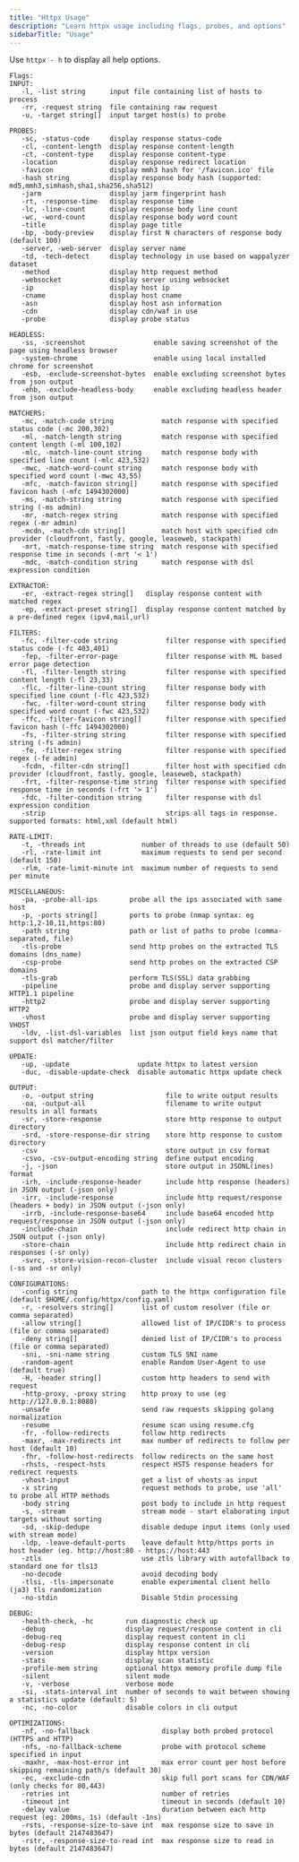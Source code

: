 ```yaml
---
title: "Httpx Usage"
description: "Learn httpx usage including flags, probes, and options"
sidebarTitle: "Usage"
---
```

Use `httpx - h` to display all help options. 

```
Flags:
INPUT:
   -l, -list string      input file containing list of hosts to process
   -rr, -request string  file containing raw request
   -u, -target string[]  input target host(s) to probe

PROBES:
   -sc, -status-code     display response status-code
   -cl, -content-length  display response content-length
   -ct, -content-type    display response content-type
   -location             display response redirect location
   -favicon              display mmh3 hash for '/favicon.ico' file
   -hash string          display response body hash (supported: md5,mmh3,simhash,sha1,sha256,sha512)
   -jarm                 display jarm fingerprint hash
   -rt, -response-time   display response time
   -lc, -line-count      display response body line count
   -wc, -word-count      display response body word count
   -title                display page title
   -bp, -body-preview    display first N characters of response body (default 100)
   -server, -web-server  display server name
   -td, -tech-detect     display technology in use based on wappalyzer dataset
   -method               display http request method
   -websocket            display server using websocket
   -ip                   display host ip
   -cname                display host cname
   -asn                  display host asn information
   -cdn                  display cdn/waf in use
   -probe                display probe status

HEADLESS:
   -ss, -screenshot                 enable saving screenshot of the page using headless browser
   -system-chrome                   enable using local installed chrome for screenshot
   -esb, -exclude-screenshot-bytes  enable excluding screenshot bytes from json output
   -ehb, -exclude-headless-body     enable excluding headless header from json output

MATCHERS:
   -mc, -match-code string            match response with specified status code (-mc 200,302)
   -ml, -match-length string          match response with specified content length (-ml 100,102)
   -mlc, -match-line-count string     match response body with specified line count (-mlc 423,532)
   -mwc, -match-word-count string     match response body with specified word count (-mwc 43,55)
   -mfc, -match-favicon string[]      match response with specified favicon hash (-mfc 1494302000)
   -ms, -match-string string          match response with specified string (-ms admin)
   -mr, -match-regex string           match response with specified regex (-mr admin)
   -mcdn, -match-cdn string[]         match host with specified cdn provider (cloudfront, fastly, google, leaseweb, stackpath)
   -mrt, -match-response-time string  match response with specified response time in seconds (-mrt '< 1')
   -mdc, -match-condition string      match response with dsl expression condition

EXTRACTOR:
   -er, -extract-regex string[]   display response content with matched regex
   -ep, -extract-preset string[]  display response content matched by a pre-defined regex (ipv4,mail,url)

FILTERS:
   -fc, -filter-code string            filter response with specified status code (-fc 403,401)
   -fep, -filter-error-page            filter response with ML based error page detection
   -fl, -filter-length string          filter response with specified content length (-fl 23,33)
   -flc, -filter-line-count string     filter response body with specified line count (-flc 423,532)
   -fwc, -filter-word-count string     filter response body with specified word count (-fwc 423,532)
   -ffc, -filter-favicon string[]      filter response with specified favicon hash (-ffc 1494302000)
   -fs, -filter-string string          filter response with specified string (-fs admin)
   -fe, -filter-regex string           filter response with specified regex (-fe admin)
   -fcdn, -filter-cdn string[]         filter host with specified cdn provider (cloudfront, fastly, google, leaseweb, stackpath)
   -frt, -filter-response-time string  filter response with specified response time in seconds (-frt '> 1')
   -fdc, -filter-condition string      filter response with dsl expression condition
   -strip                              strips all tags in response. supported formats: html,xml (default html)

RATE-LIMIT:
   -t, -threads int              number of threads to use (default 50)
   -rl, -rate-limit int          maximum requests to send per second (default 150)
   -rlm, -rate-limit-minute int  maximum number of requests to send per minute

MISCELLANEOUS:
   -pa, -probe-all-ips        probe all the ips associated with same host
   -p, -ports string[]        ports to probe (nmap syntax: eg http:1,2-10,11,https:80)
   -path string               path or list of paths to probe (comma-separated, file)
   -tls-probe                 send http probes on the extracted TLS domains (dns_name)
   -csp-probe                 send http probes on the extracted CSP domains
   -tls-grab                  perform TLS(SSL) data grabbing
   -pipeline                  probe and display server supporting HTTP1.1 pipeline
   -http2                     probe and display server supporting HTTP2
   -vhost                     probe and display server supporting VHOST
   -ldv, -list-dsl-variables  list json output field keys name that support dsl matcher/filter

UPDATE:
   -up, -update                 update httpx to latest version
   -duc, -disable-update-check  disable automatic httpx update check

OUTPUT:
   -o, -output string                  file to write output results
   -oa, -output-all                    filename to write output results in all formats
   -sr, -store-response                store http response to output directory
   -srd, -store-response-dir string    store http response to custom directory
   -csv                                store output in csv format
   -csvo, -csv-output-encoding string  define output encoding
   -j, -json                           store output in JSONL(ines) format
   -irh, -include-response-header      include http response (headers) in JSON output (-json only)
   -irr, -include-response             include http request/response (headers + body) in JSON output (-json only)
   -irrb, -include-response-base64     include base64 encoded http request/response in JSON output (-json only)
   -include-chain                      include redirect http chain in JSON output (-json only)
   -store-chain                        include http redirect chain in responses (-sr only)
   -svrc, -store-vision-recon-cluster  include visual recon clusters (-ss and -sr only)

CONFIGURATIONS:
   -config string                path to the httpx configuration file (default $HOME/.config/httpx/config.yaml)
   -r, -resolvers string[]       list of custom resolver (file or comma separated)
   -allow string[]               allowed list of IP/CIDR's to process (file or comma separated)
   -deny string[]                denied list of IP/CIDR's to process (file or comma separated)
   -sni, -sni-name string        custom TLS SNI name
   -random-agent                 enable Random User-Agent to use (default true)
   -H, -header string[]          custom http headers to send with request
   -http-proxy, -proxy string    http proxy to use (eg http://127.0.0.1:8080)
   -unsafe                       send raw requests skipping golang normalization
   -resume                       resume scan using resume.cfg
   -fr, -follow-redirects        follow http redirects
   -maxr, -max-redirects int     max number of redirects to follow per host (default 10)
   -fhr, -follow-host-redirects  follow redirects on the same host
   -rhsts, -respect-hsts         respect HSTS response headers for redirect requests
   -vhost-input                  get a list of vhosts as input
   -x string                     request methods to probe, use 'all' to probe all HTTP methods
   -body string                  post body to include in http request
   -s, -stream                   stream mode - start elaborating input targets without sorting
   -sd, -skip-dedupe             disable dedupe input items (only used with stream mode)
   -ldp, -leave-default-ports    leave default http/https ports in host header (eg. http://host:80 - https://host:443
   -ztls                         use ztls library with autofallback to standard one for tls13
   -no-decode                    avoid decoding body
   -tlsi, -tls-impersonate       enable experimental client hello (ja3) tls randomization
   -no-stdin                     Disable Stdin processing

DEBUG:
   -health-check, -hc        run diagnostic check up
   -debug                    display request/response content in cli
   -debug-req                display request content in cli
   -debug-resp               display response content in cli
   -version                  display httpx version
   -stats                    display scan statistic
   -profile-mem string       optional httpx memory profile dump file
   -silent                   silent mode
   -v, -verbose              verbose mode
   -si, -stats-interval int  number of seconds to wait between showing a statistics update (default: 5)
   -nc, -no-color            disable colors in cli output

OPTIMIZATIONS:
   -nf, -no-fallback                  display both probed protocol (HTTPS and HTTP)
   -nfs, -no-fallback-scheme          probe with protocol scheme specified in input 
   -maxhr, -max-host-error int        max error count per host before skipping remaining path/s (default 30)
   -ec, -exclude-cdn                  skip full port scans for CDN/WAF (only checks for 80,443)
   -retries int                       number of retries
   -timeout int                       timeout in seconds (default 10)
   -delay value                       duration between each http request (eg: 200ms, 1s) (default -1ns)
   -rsts, -response-size-to-save int  max response size to save in bytes (default 2147483647)
   -rstr, -response-size-to-read int  max response size to read in bytes (default 2147483647)
   ```